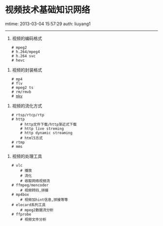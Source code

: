 = 视频技术基础知识网络 =
mtime: 2013-03-04 15:57:29 
auth: liuyang1
----

# 视频的编码格式
	# mpeg2
	# h.264/mpeg4
	# h.264 svc
	# hevc
# 视频的封装格式
	# mp4
	# flv
	# mpeg2 ts
	# rm/rmvb
	# [[mkv]]
# 视频的流化方式
	# rtsp/rtcp/rtp
	# http
		# http文件下载/http渐近式下载
		# http live streming
		# http dynamic streaming
		# html5方式
	# rtmp
	# mms
# 视频的处理工具
	# vlc
		# 播放
		# 流化
		# 收取网络视频流
	# ffmpeg/mencoder
		# 视频转码,拼接
	# mp4box
		# 视频加hint信息,拼接等等
	# elecard系列工具
		# mpeg2数据流分析
	# ffprobe
		# 视频文件分析
